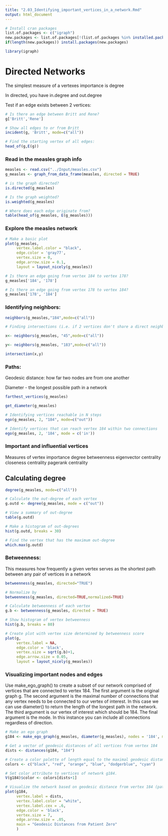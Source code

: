```yaml
---
title: "2.03_Identifying_important_vertices_in_a_network.Rmd"
output: html_document
---
```


```r
# Install cran packages
list.of.packages <- c("igraph")
new.packages <- list.of.packages[!(list.of.packages %in% installed.packages()[,"Package"])]
if(length(new.packages)) install.packages(new.packages)

library(igraph)
```


# Directed Networks

The simplest measure of a vertexes importance is degree

In directed, you have in.degree and out.degree

Test if an edge exists between 2 vertices:
```r
# Is there an edge between Britt and Rene?
g['Britt','Rene']

# Show all edges to or from Britt
incident(g, 'Britt', mode=c("all"))

# Find the starting vertex of all edges:
head_of(g,E(g))
```


### Read in the measles graph info 
```r
measles <- read.csv("../Input/measles.csv")
g_measles <- graph_from_data_frame(measles, directed = TRUE)

# is the graph directed?
is.directed(g_measles)

# Is the graph weighted?
is.weighted(g_measles)

# Where does each edge originate from?
table(head_of(g_measles, E(g_measles)))
```


### Explore the measles network
```r
# Make a basic plot
plot(g_measles, 
     vertex.label.color = "black", 
     edge.color = 'gray77',
     vertex.size = 0,
     edge.arrow.size = 0.1,
     layout = layout_nicely(g_measles))

# Is there an edge going from vertex 184 to vertex 178?
g_measles['184', '178']

# Is there an edge going from vertex 178 to vertex 184?
g_measles['178', '184']
```


### Identifying neighbors:
```r
neighbors(g_measles,"184",mode=c("all"))

# Finding intersections (i.e. if 2 vertices don't share a direct neighbor)

x<- neighbors(g_measles, "45",mode=c("all"))

y<- neighbors(g_measles, "183",mode=c("all"))

intersection(x,y)
```


### Paths:

Geodesic distance: how far two nodes are from one another

Diameter - the longest possible path in a network
```r
farthest_vertices(g_measles)

get_diameter(g_measles)

# Identifying vertices reachable in N steps
ego(g_measles, 2, "184", mode=c("out"))

# Identify vertices that can reach vertex 184 within two connections
ego(g_measles, 2, '184', mode = c('in'))
```



### Important and influential vertices

Measures of vertex importance
degree
betweenness
eigenvector centrality
closeness centrality
pagerank centrality

## Calculating degree
```r
degree(g_measles, mode=c("all"))

# Calculate the out-degree of each vertex
g.outd <- degree(g_measles, mode = c("out"))

# View a summary of out-degree
table(g.outd)

# Make a histogram of out-degrees
hist(g.outd, breaks = 30)

# Find the vertex that has the maximum out-degree
which.max(g.outd)
```

### Betweenness:
This measures how frequently a given vertex serves as the shortest path between any pair of vertices in a network
```r
betweenness(g_measles, directed="TRUE")

# Normalize by
betweenness(g_measles, directed=TRUE,normalized=TRUE)

# Calculate betweenness of each vertex
g.b <- betweenness(g_measles, directed = TRUE)

# Show histogram of vertex betweenness
hist(g.b, breaks = 80)

# Create plot with vertex size determined by betweenness score
plot(g, 
     vertex.label = NA,
     edge.color = 'black',
     vertex.size = sqrt(g.b)+1,
     edge.arrow.size = 0.05,
     layout = layout_nicely(g_measles))
```

### Visualizing important nodes and edges
Use make_ego_graph() to create a subset of our network comprised of vertices that are connected to vertex 184. The first argument is the original graph g. The second argument is the maximal number of connections that any vertex needs to be connected to our vertex of interest. In this case we can use diameter() to return the length of the longest path in the network. The third argument is our vertex of interest which should be 184. The final argument is the mode. In this instance you can include all connections regardless of direction.
```r
# Make an ego graph
g184 <- make_ego_graph(g_measles, diameter(g_measles), nodes = '184', mode = c("all"))[[1]]

# Get a vector of geodesic distances of all vertices from vertex 184 
dists <- distances(g184, "184")

# Create a color palette of length equal to the maximal geodesic distance plus one.
colors <- c("black", "red", "orange", "blue", "dodgerblue", "cyan")

# Set color attribute to vertices of network g184.
V(g184)$color <- colors[dists+1]

# Visualize the network based on geodesic distance from vertex 184 (patient zero).
plot(g184, 
     vertex.label = dists, 
     vertex.label.color = "white",
     vertex.label.cex = .6,
     edge.color = 'black',
     vertex.size = 7,
     edge.arrow.size = .05,
     main = "Geodesic Distances from Patient Zero"
     )
```

###

```r


```





















